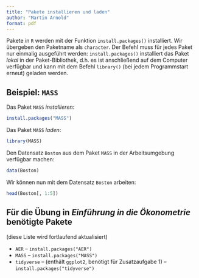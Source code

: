 ```yaml
---
title: "Pakete installieren und laden"
author: "Martin Arnold"
format: pdf
---
```


Pakete in `R` werden mit der Funktion `install.packages()` installiert. Wir übergeben den Paketname als `character`. Der Befehl muss für jedes Paket nur einmalig ausgeführt werden: `install.packages()` installiert das Paket *lokal* in der Paket-Bibliothek, d.h. es ist anschließend auf dem Computer verfügbar und kann mit dem Befehl `library()` (bei jedem Programmstart erneut) geladen werden.

## Beispiel: `MASS`

Das Paket `MASS` *installieren*:

```r
install.packages("MASS")
```

Das Paket `MASS` *laden*:

```r
library(MASS)
```

Den Datensatz `Boston` aus dem Paket `MASS` in der Arbeitsumgebung verfügbar machen:

```r
data(Boston)
```

Wir können nun mit dem Datensatz `Boston` arbeiten:

```r
head(Boston[, 1:5])
```

## Für die Übung in *Einführung in die Ökonometrie* benötigte Pakete

(diese Liste wird fortlaufend aktualisiert)

- `AER` -- `install.packages("AER")`
- `MASS` -- `install.packages("MASS")`
- `tidyverse` -- (enthält `ggplot2`, benötigt für Zusatzaufgabe 1) -- `install.packages("tidyverse")`
